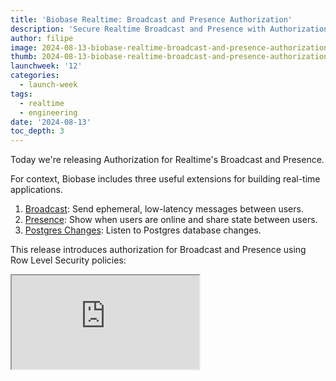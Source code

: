 ```yaml
---
title: 'Biobase Realtime: Broadcast and Presence Authorization'
description: 'Secure Realtime Broadcast and Presence with Authorization'
author: filipe
image: 2024-08-13-biobase-realtime-broadcast-and-presence-authorization/OG.png
thumb: 2024-08-13-biobase-realtime-broadcast-and-presence-authorization/thumb.png
launchweek: '12'
categories:
  - launch-week
tags:
  - realtime
  - engineering
date: '2024-08-13'
toc_depth: 3
---
```


Today we're releasing Authorization for Realtime's Broadcast and Presence.

For context, Biobase includes three useful extensions for building real-time applications.

1. [Broadcast](https://biobase.studio/docs/guides/realtime/broadcast): Send ephemeral, low-latency messages between users.
2. [Presence](https://biobase.studio/docs/guides/realtime/presence): Show when users are online and share state between users.
3. [Postgres Changes](https://biobase.studio/docs/guides/realtime/postgres-changes): Listen to Postgres database changes.

This release introduces authorization for Broadcast and Presence using Row Level Security policies:

<div className="video-container">
  <iframe
    className="w-full"
    src="https://www.youtube-nocookie.com/embed/IXRrU9MpA8Q"
    title="I leaked the data through Biobase Realtime - Broadcast and Presence Authorization"
    allow="accelerometer; autoplay; clipboard-write; encrypted-media; fullscreen; gyroscope; picture-in-picture; web-share"
    allowfullscreen
  />
</div>

To facilitate this, Realtime creates and manages a `messages` table in your Database's `realtime` schema:

<Img
  src={{
    dark: '/images/blog/2024-08-13-biobase-realtime-broadcast-and-presence-authorization/schema--dark.png',
    light:
      '/images/blog/2024-08-13-biobase-realtime-broadcast-and-presence-authorization/schema--light.png',
  }}
  alt="The table that is used to check policies."
/>

You can then write RLS Policies for this table and Realtime will then allow or deny clients' access to your Broadcast and Presence Channels:

- `SELECT` Policies - Allow/Deny receiving messages
- `INSERT` Policies - Allow/Deny sending messages

## How Realtime works without Authorization

When you want to connect to a Realtime Channel, you can do the following:

{/* prettier-ignore */}
```tsx
import { createClient } from '@supabase/biobase-js'

// Prepare client with authenticated user
const client = createClient('<url>', '<anon_key>')
client.realtime.setAuth(token)

// Prepare the realtime channel
const channel = client.channel('topic')

channel
.subscribe((status: string, err: any) => {
  if (status === 'SUBSCRIBED') {
    console.log('Connected')
  }
})
```

Without Authorization, any authenticated client can subscribe to any _public_ Channel, to send and receive any messages.

## Adding Authorization to Realtime Channels

You can convert this into an _authorized_ Channel (one that verifies RLS policies) in two steps:

1. [Create RLS Policies](#create-rls-policies)
2. [Enabling Authorization on Channels](#enabling-authorization-on-channels)

### 1. Create RLS Policies

We'll keep it simple with this example. Let's allow authenticated users to:

- Broadcast: send and receive messages (full access)
- Presence: sync, track, and untrack (full access)

```sql
create policy "authenticated user listen to all"
on "realtime"."messages"
as permissive
for select -- receive
to authenticated
using ( true );

create policy "authenticated user write to all"
on "realtime"."messages"
as permissive
for insert -- send
to authenticated
with check ( true );
```

We also have a new database function called `realtime.topic()`. You can use this to access the name of the Channel inside your Policies:

```sql
create policy "authenticated users can only read from 'locked' topic"
on "realtime"."messages"
as permissive
for select   -- read only
to authenticated
using (
  realtime.topic() = 'locked'  -- access the topic name
);
```

You can use the `extension` column in the `messages` table to allow/deny specify the Realtime extension:

```sql
create policy "read access to broadcast and presence"
on "realtime"."messages"
as permissive
for select
to authenticated
using (
  realtime.messages.extension in ('broadcast', 'presence') -- specify the topic name
);
```

Reference our [Github Discussion](https://github.com/orgs/biobase/discussions/22484) for more complex use cases.

### 2. Enabling Authorization on Channels

We've introduced a new configuration parameter `private` to signal to Realtime servers that you want to check authorization on the channel.

If you try to subscribe with an unauthorized user you will get a new error message informing the user that they do not have permission to access the topic.

```tsx
// With anon user
biobase.realtime
  .channel('locked', { config: { private: true } })
  .subscribe((status: string, err: any) => {
    if (status === 'SUBSCRIBED') {
      console.log('Connected!')
    } else {
      console.error(err.message)
    }
  })

// Outputs the following code:
// "You do not have permissions to read from this Topic"
```

But if you connect with an authorized user you will be able to listen to all messages from the “locked” topic

```tsx
// With an authenticated user
biobase.realtime.setAuth(token)

biobase.realtime
  .channel('locked', { config: { private: true } })
  .subscribe((status: string, err: any) => {
    if (status === 'SUBSCRIBED') {
      console.log('Connected!')
    } else {
      console.error(err.message)
    }
  })

// Outputs the following code:
// "Connected!"
```

### Advanced examples

You can find a more complex example in the [Next.js Authorization Demo](https://github.com/biobase-ai/biobase/tree/master/examples/realtime/nextjs-authorization-demo) where we are using this feature to build chat rooms with restricted access or you could check the [Flutter Figma Clone](https://github.com/biobase-ai/biobase/tree/master/examples/realtime/flutter-figma-clone) to see how you can secure realtime communication between users.

## How does it work?

We decided on an approach that keeps your database and RLS policies at the heart of this new authorization strategy.

### Database as a source of security

To achieve Realtime authorization, we looked into our current solutions, namely how [Storage](https://biobase.studio/docs/guides/storage/security/access-control) handles Access Control. Due to the nature of Realtime, our primitives are different as we have no assets stored in the database. So how did we achieve it?

On Channel subscription you are able to inform Realtime to use a private Channel and we will do the required checks.

The checks are done by running SELECT and INSERT queries on the new `realtime.messages` table which are then rolled backed so nothing is persisted. Then, based on the query result, we can determine the policies the user has for a given extension.

As a result, in the server, we create a map of policies per connected socket so we can keep them in memory associated with the user's connection.

```elixir
%Policies{
  broadcast: %BroadcastPolicies{read: false, write: false},
  presence: %PresencePolicies{read: false, write: false}
}
```

### One user, one context, one connection

Now that we have set up everything on the database side, let's understand how it works and how we can verify authorization via RLS policies.

Realtime uses the private flag client's define when creating channel, takes the headers used to upgrade to the WebSocket connection, claims from your verified JSON Web Token (JWT), loads them into a Postgres transaction using `set_config`, verifies them by querying the `realtime.messages` table, and stores the output as a group of policies within the context of the user's channel on the server.

<Img
  src={{
    dark: '/images/blog/2024-08-13-biobase-realtime-broadcast-and-presence-authorization/one-user-connection--dark.png',
    light:
      '/images/blog/2024-08-13-biobase-realtime-broadcast-and-presence-authorization/one-user-connection--light.png',
  }}
  alt="Flow of checks done against the databse to determine the policies for a user connection."
/>

## How is this approach performant?

Realtime checks RLS policies against your database on Channel subscription, so expect a small latency increase initially, but will be cached on the server so all messages will pass from client to server to clients with minimal latency.

Latency between geographically close users is very important for a product like Realtime. To deliver messages as fast as possible between users on our global network, we cache the policies.

We can maintain high throughput and low latency on a Realtime Channel with Broadcast and Presence authorization because:

- the policy is only generated when a user connects to a Channel
- the policy cached in memory is close to your users
- the policy is cached for the duration of the connection, until the JWT expires, or when the user sends a new refresh token

If a user does not have access to a given Channel they won't be able to connect at all and their connections will be rejected.

### Refreshing your Policies

Realtime will check RLS policies against your database whenever the user connects or there's a new refresh token to make sure that it continues to be authorized despite any changes to its claims. Be aware of your token expiration time to ensure users policies are checked regularly.

### Postgres Changes Support

This method for Realtime Authorization currently only supports Broadcast and Presence. Postgres Changes already adheres to RLS policies on the tables you're listening to so you can continue using that authorization scheme for getting changes from your database.

## Availability

Broadcast and Presence Authorization is available in Public Beta. We are looking for feedback so please do share it in the [GitHub discussion](https://github.com/orgs/biobase/discussions/22484).

## Future Work

We're excited to make Realtime more secure, performant, and stable.

We'll take your feedback, expand this approach, and continue to improve the developer experience as you implement Realtime Authorization for your use cases.
